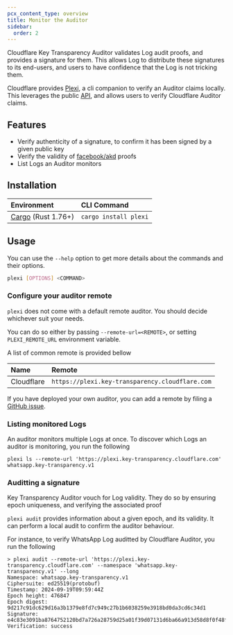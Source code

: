 ```yaml
---
pcx_content_type: overview
title: Monitor the Auditor
sidebar:
  order: 2
---
```


Cloudflare Key Transparency Auditor validates Log audit proofs, and provides a signature for them. This allows Log to distribute these signatures to its end-users, and users to have confidence that the Log is not tricking them.

Cloudflare provides [Plexi](https://github.com/cloudflare/plexi), a cli companion to verify an Auditor claims locally. This leverages the public [API](./api/index.mdx), and allows users to verify Cloudflare Auditor claims.

## Features

* Verify authenticity of a signature, to confirm it has been signed by a given public key
* Verify the validity of [facebook/akd](https://github.com/facebook/akd) proofs
* List Logs an Auditor monitors

## Installation

| Environment                                                   | CLI Command           |
|:--------------------------------------------------------------|:----------------------|
| [Cargo](https://www.rust-lang.org/tools/install) (Rust 1.76+) | `cargo install plexi` |

## Usage

You can use the `--help` option to get more details about the commands and their options.

```bash
plexi [OPTIONS] <COMMAND>
```

### Configure your auditor remote

`plexi` does not come with a default remote auditor. You should decide whichever suit your needs.

You can do so either by passing `--remote-url=<REMOTE>`, or setting `PLEXI_REMOTE_URL` environment variable.

A list of common remote is provided bellow

| Name       | Remote                                          |
|:-----------|:------------------------------------------------|
| Cloudflare | `https://plexi.key-transparency.cloudflare.com` |

If you have deployed your own auditor, you can add a remote by filing a [GitHub issue](https://github.com/cloudflare/plexi/issues).

### Listing monitored Logs

An auditor monitors multiple Logs at once. To discover which Logs an auditor is monitoring, you run the following

```shell
plexi ls --remote-url 'https://plexi.key-transparency.cloudflare.com'
whatsapp.key-transparency.v1
```

### Auditting a signature

Key Transparency Auditor vouch for Log validity. They do so by ensuring epoch uniqueness, and verifying the associated proof

`plexi audit` provides information about a given epoch, and its validity. It can perform a local audit to confirm the auditor behaviour.

For instance, to verify WhatsApp Log auditted by Cloudflare Auditor, you run the following
```shell
> plexi audit --remote-url 'https://plexi.key-transparency.cloudflare.com' --namespace 'whatsapp.key-transparency.v1' --long
Namespace: whatsapp.key-transparency.v1
Ciphersuite: ed25519(protobuf)
Timestamp: 2024-09-19T09:59:44Z
Epoch height: 476847
Epoch digest: 9d217c91dc629d16a3b1379e8fd7c949c27b1b6038259e3918bd0da3cd6c34d1
Signature: e4c83e3091ba8764752120bd7a726a28759d25a01f39d07131d6ba66a913d58d8f0f48f63bc7e037cc5ddd81dc76acc847dbf8d02b2f55251e6f2b1f00191902
Verification: success
```
